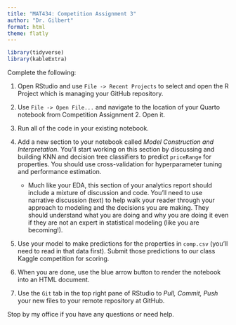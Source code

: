 ```yaml
---
title: "MAT434: Competition Assignment 3"
author: "Dr. Gilbert"
format: html 
theme: flatly
---
```


```r
library(tidyverse)
library(kableExtra)
```

Complete the following:

1. Open RStudio and use `File -> Recent Projects` to select and open the R Project which is managing your GitHub repository.

2. Use `File -> Open File...` and navigate to the location of your Quarto notebook from Competition Assignment 2. Open it.

3. Run all of the code in your existing notebook. 

4. Add a new section to your notebook called *Model Construction and Interpretation*. You'll start working on this section by discussing and building KNN and decision tree classifiers to predict `priceRange` for properties. You should use cross-validation for hyperparameter tuning and performance estimation.

    + Much like your EDA, this section of your analytics report should include a mixture of discussion and code. You'll need to use narrative discussion (text) to help walk your reader through your approach to modeling and the decisions you are making. They should understand what you are doing and why you are doing it even if they are not an expert in statistical modeling (like you are becoming!). 

5. Use your model to make predictions for the properties in `comp.csv` (you'll need to read in that data first). Submit those predictions to our class Kaggle competition for scoring.

6. When you are done, use the blue arrow button to render the notebook into an HTML document. 

7. Use the `Git` tab in the top right pane of RStudio to *Pull, Commit, Push* your new files to your remote repository at GitHub.

Stop by my office if you have any questions or need help.